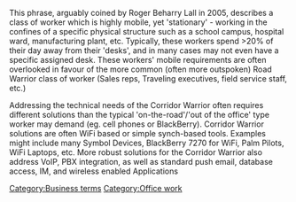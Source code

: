 This phrase, arguably coined by Roger Beharry Lall in 2005, describes a class of worker which is highly mobile, yet 'stationary' - working in the confines of a specific physical structure such as a school campus, hospital ward, manufacturing plant, etc.   Typically, these workers spend >20% of their day away from their 'desks', and in many cases may not even have a specific assigned desk.   These workers' mobile requirements are often overlooked in favour of the more common (often more outspoken) Road Warrior class of worker (Sales reps, Traveling executives, field service staff, etc.) 

Addressing the technical needs of the Corridor Warrior often requires different solutions than the typical 'on-the-road'/'out of the office' type worker may demand (eg. cell phones or BlackBerry).  Corridor Warrior solutions are often WiFi based or simple synch-based tools. Examples might include many Symbol Devices, BlackBerry 7270 for WiFi, Palm Pilots, WiFi Laptops, etc.
More robust solutions for the Corridor Warrior also address VoIP, PBX integration, as well as standard push email, database access, IM, and wireless enabled Applications

[[Category:Business terms]]
[[Category:Office work]]